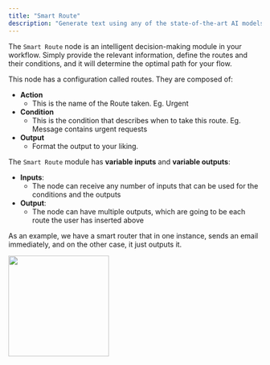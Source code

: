 ```yaml
---
title: "Smart Route"
description: "Generate text using any of the state-of-the-art AI models"
---
```


The `Smart Route` node is an intelligent decision-making module in your workflow. Simply provide the relevant information, define the routes and their conditions, and it will determine the optimal path for your flow.

This node has a configuration called routes. They are composed of:
  - **Action** 
    - This is the name of the Route taken. Eg. Urgent
  - **Condition**
    - This is the condition that describes when to take this route. Eg. Message contains urgent requests
  - **Output**
    - Format the output to your liking.


The `Smart Route` module has **variable inputs** and **variable outputs**:

- **Inputs**: 
  - The node can receive any number of inputs that can be used for the conditions and the outputs
- **Output**: 
  - The node can have multiple outputs, which are going to be each route the user has inserted above

As an example, we have a smart router that in one instance, sends an email immediately, and on the other case, it just outputs it.

<img height="200" src="/images/SmartRoute.png" />
